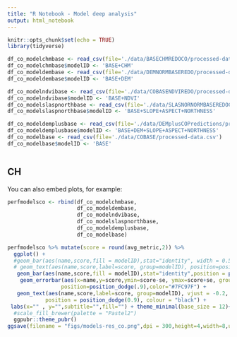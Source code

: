 ```yaml
---
title: "R Notebook - Model deep analysis"
output: html_notebook
---
```




```r
knitr::opts_chunk$set(echo = TRUE)
library(tidyverse)
```



```r
df_co_modelchmbase <- read_csv(file='./data/BASECHMREDOCO/processed-data.csv')
df_co_modelchmbase$modelID <- 'BASE+CHM'
df_co_modeldembase <- read_csv(file='./data/DEMNORMBASEREDO/processed-data.csv')
df_co_modeldembase$modelID <- 'BASE+DEM'

df_co_modelndvibase <- read_csv(file='./data/COBASENDVIREDO/processed-data.csv')
df_co_modelndvibase$modelID <- 'BASE+NDVI'
df_co_modelslaspnorthbase <- read_csv(file='./data/SLASNORNORMBASEREDOCO/processed-data.csv')
df_co_modelslaspnorthbase$modelID <- 'BASE+SLOPE+ASPECT+NORTHNESS'

df_co_modeldemplusbase <- read_csv(file='./data/DEMplusCOPredictions/processed-data.csv')
df_co_modeldemplusbase$modelID <- 'BASE+DEM+SLOPE+ASPECT+NORTHNESS'
df_co_modelbase <- read_csv(file='./data/COBASE/processed-data.csv')
df_co_modelbase$modelID <- 'BASE'



```

## CH

You can also embed plots, for example:

```r

perfmodelsco <- rbind(df_co_modelchmbase,
                      df_co_modeldembase,
                      df_co_modelndvibase,
                      df_co_modelslaspnorthbase,
                      df_co_modeldemplusbase,
                      df_co_modelbase)

perfmodelsco %>% mutate(score = round(avg_metric,2)) %>% 
  ggplot() + 
  #geom_bar(aes(name,score,fill = modelID),stat="identity", width = 0.5, position = position_dodge(0.8)) +
  # geom_text(aes(name,score,label=score, group=modelID), position=position_dodge(width=0.8)) +
   geom_bar(aes(name,score,fill = modelID),stat="identity",position = position_dodge(0.9), width = .8) +
    geom_errorbar(aes(x=name,y=score,ymin=score-se, ymax=score+se, group=modelID), width=.2,
                 position=position_dodge(.9),color="#7FC97F") +
   geom_text(aes(name,score,label=score, group=modelID), vjust = -0.2, size = 2,
            position = position_dodge(0.9), colour = "black") +
 labs(x="" , y="",subtitle="",fill="") + theme_minimal(base_size = 12)+
  #scale_fill_brewer(palette = "Pastel2")
  ggpubr::theme_pubr()
ggsave(filename = "figs/models-res_co.png",dpi = 300,height=4,width=8,units="in")
```

